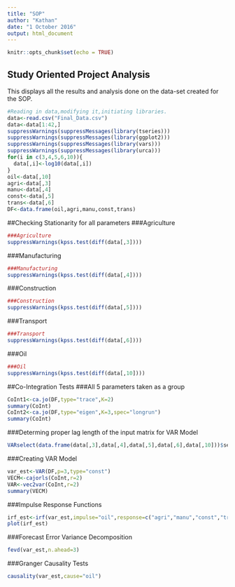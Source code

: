 ---
title: "SOP"
author: "Kathan"
date: "1 October 2016"
output: html_document
---

```{r setup, include=FALSE}
knitr::opts_chunk$set(echo = TRUE)
```

## Study Oriented Project Analysis

This displays all the results and analysis done on the data-set created for the SOP.

```{r,echo=FALSE}
#Reading in data,modifying it,initiating libraries.
data<-read.csv("Final_Data.csv")
data<-data[1:42,]
suppressWarnings(suppressMessages(library(tseries)))
suppressWarnings(suppressMessages(library(ggplot2)))
suppressWarnings(suppressMessages(library(vars)))
suppressWarnings(suppressMessages(library(urca)))
for(i in c(3,4,5,6,10)){
  data[,i]<-log10(data[,i])
}
oil<-data[,10]
agri<-data[,3]
manu<-data[,4]
const<-data[,5]
trans<-data[,6]
DF<-data.frame(oil,agri,manu,const,trans)
```
##Checking Stationarity for all parameters
###Agriculture
```{r,echo=FALSE}
###Agriculture
suppressWarnings(kpss.test(diff(data[,3])))
```
###Manufacturing
```{r,echo=FALSE}
###Manufacturing
suppressWarnings(kpss.test(diff(data[,4])))
```
###Construction
```{r,echo=FALSE}
###Construction
suppressWarnings(kpss.test(diff(data[,5])))
```
###Transport
```{r,echo=FALSE}
###Transport
suppressWarnings(kpss.test(diff(data[,6])))
```
###Oil
```{r,echo=FALSE}
###Oil
suppressWarnings(kpss.test(diff(data[,10])))
```
##Co-Integration Tests
###All 5 parameters taken as a group
```{r}
CoInt1<-ca.jo(DF,type="trace",K=2)
summary(CoInt)
CoInt2<-ca.jo(DF,type="eigen",K=3,spec="longrun")
summary(CoInt)
```
###Determing proper lag length of the input matrix for VAR Model
```{r}
VARselect(data.frame(data[,3],data[,4],data[,5],data[,6],data[,10]))$selection
```
###Creating VAR Model
```{r}
var_est<-VAR(DF,p=3,type="const")
VECM<-cajorls(CoInt,r=2)
VAR<-vec2var(CoInt,r=2)
summary(VECM)
```
###Impulse Response Functions
```{r}
irf_est<-irf(var_est,impulse="oil",response=c("agri","manu","const","trans"),n.ahead=3,ortho =TRUE)
plot(irf_est)
```
###Forecast Error Variance Decomposition
```{r}
fevd(var_est,n.ahead=3)
```
###Granger Causality Tests
```{r}
causality(var_est,cause="oil")
```
